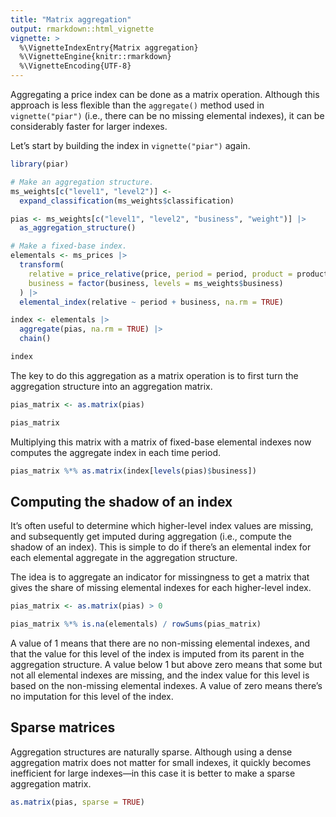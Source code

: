 ```yaml
---
title: "Matrix aggregation"
output: rmarkdown::html_vignette
vignette: >
  %\VignetteIndexEntry{Matrix aggregation}
  %\VignetteEngine{knitr::rmarkdown}
  %\VignetteEncoding{UTF-8}
---
```


Aggregating a price index can be done as a matrix operation. Although
this approach is less flexible than the `aggregate()` method used in
`vignette("piar")` (i.e., there can be no missing elemental indexes), it
can be considerably faster for larger indexes.

Let's start by building the index in `vignette("piar")` again.

```r
library(piar)

# Make an aggregation structure.
ms_weights[c("level1", "level2")] <-
  expand_classification(ms_weights$classification)

pias <- ms_weights[c("level1", "level2", "business", "weight")] |>
  as_aggregation_structure()

# Make a fixed-base index.
elementals <- ms_prices |>
  transform(
    relative = price_relative(price, period = period, product = product),
    business = factor(business, levels = ms_weights$business)
  ) |>
  elemental_index(relative ~ period + business, na.rm = TRUE)

index <- elementals |>
  aggregate(pias, na.rm = TRUE) |>
  chain()

index
```

The key to do this aggregation as a matrix operation is to first turn
the aggregation structure into an aggregation matrix.

```r
pias_matrix <- as.matrix(pias)

pias_matrix
```

Multiplying this matrix with a matrix of fixed-base elemental indexes
now computes the aggregate index in each time period.

```r
pias_matrix %*% as.matrix(index[levels(pias)$business])
```

## Computing the shadow of an index

It's often useful to determine which higher-level index values are
missing, and subsequently get imputed during aggregation (i.e., compute
the shadow of an index). This is simple to do if there's an elemental
index for each elemental aggregate in the aggregation structure.

The idea is to aggregate an indicator for missingness to get a matrix
that gives the share of missing elemental indexes for each higher-level
index.

```r
pias_matrix <- as.matrix(pias) > 0

pias_matrix %*% is.na(elementals) / rowSums(pias_matrix)
```

A value of 1 means that there are no non-missing elemental indexes, and
that the value for this level of the index is imputed from its parent in
the aggregation structure. A value below 1 but above zero means that
some but not all elemental indexes are missing, and the index value for
this level is based on the non-missing elemental indexes. A value of
zero means there's no imputation for this level of the index.

## Sparse matrices

Aggregation structures are naturally sparse. Although using a dense
aggregation matrix does not matter for small indexes, it quickly becomes
inefficient for large indexes---in this case it is better to make a
sparse aggregation matrix.

```r
as.matrix(pias, sparse = TRUE)
```
